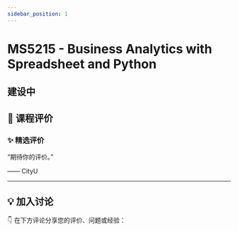 ```yaml
---
sidebar_position: 1
---
```



# MS5215 - Business Analytics with Spreadsheet and Python

## 建设中

## **💬 课程评价**

### ✨ **精选评价**
<div className={commentStyles.commentBox}>
    <p className={commentStyles.commentText}>
        “期待你的评价。”
    </p>
    <p className={commentStyles.commentAuthor}>—— CityU</p>
</div>

---

## **💡 加入讨论**

👇 在下方评论分享您的评价、问题或经验：
<Utterances />
